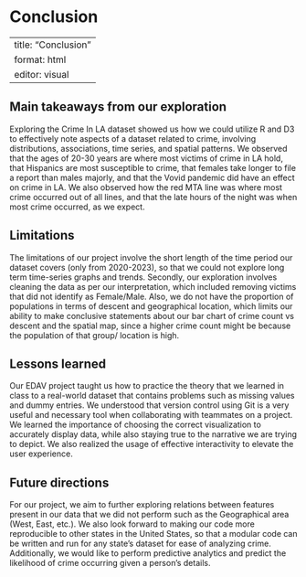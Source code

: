 # Conclusion

---
title: "Conclusion"
format: html
editor: visual
---

## Main takeaways from our exploration

Exploring the Crime In LA dataset showed us how we could utilize R and D3 to effectively note aspects of a dataset related to crime, involving distributions, associations, time series, and spatial patterns. We observed that the ages of 20-30 years are where most victims of crime in LA hold, that Hispanics are most susceptible to crime, that females take longer to file a report than males majorly, and that the Vovid pandemic did have an effect on crime in LA. We also observed how the red MTA line was where most crime occurred out of all lines, and that the late hours of the night was when most crime occurred, as we expect.

## Limitations

The limitations of our project involve the short length of the time period our dataset covers (only from 2020-2023), so that we could not explore long term time-series graphs and trends. Secondly, our exploration involves cleaning the data as per our interpretation, which included removing victims that did not identify as Female/Male. Also, we do not have the proportion of populations in terms of descent and geographical location, which limits our ability to make conclusive statements about our bar chart of crime count vs descent and the spatial map, since a higher crime count might be because the population of that group/ location is high.

## Lessons learned

Our EDAV project taught us how to practice the theory that we learned in class to a real-world dataset that contains problems such as missing values and dummy entries. We understood that version control using Git is a very useful and necessary tool when collaborating with teammates on a project. We learned the importance of choosing the correct visualization to accurately display data, while also staying true to the narrative we are trying to depict. We also realized the usage of effective interactivity to elevate the user experience.

## Future directions

For our project, we aim to further exploring relations between features present in our data that we did not perform such as the Geographical area (West, East, etc.). We also look forward to making our code more reproducible to other states in the United States, so that a modular code can be written and run for any state's dataset for ease of analyzing crime. Additionally, we would like to perform predictive analytics and predict the likelihood of crime occurring given a person's details.
